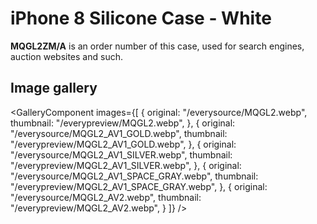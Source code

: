 
# iPhone 8 Silicone Case - White

<Callout type='info' emoji='👉🏻'>**MQGL2ZM/A** is an order number of this case, used for search engines, auction websites and such.</Callout>

## Image gallery

<GalleryComponent
    images={[
      {
        original: "/everysource/MQGL2.webp",
        thumbnail: "/everypreview/MQGL2.webp",
      },
      {
        original: "/everysource/MQGL2_AV1_GOLD.webp",
        thumbnail: "/everypreview/MQGL2_AV1_GOLD.webp",
      },
      {
        original: "/everysource/MQGL2_AV1_SILVER.webp",
        thumbnail: "/everypreview/MQGL2_AV1_SILVER.webp",
      },
      {
        original: "/everysource/MQGL2_AV1_SPACE_GRAY.webp",
        thumbnail: "/everypreview/MQGL2_AV1_SPACE_GRAY.webp",
      },
      {
        original: "/everysource/MQGL2_AV2.webp",
        thumbnail: "/everypreview/MQGL2_AV2.webp",
      }
    ]}
  />
